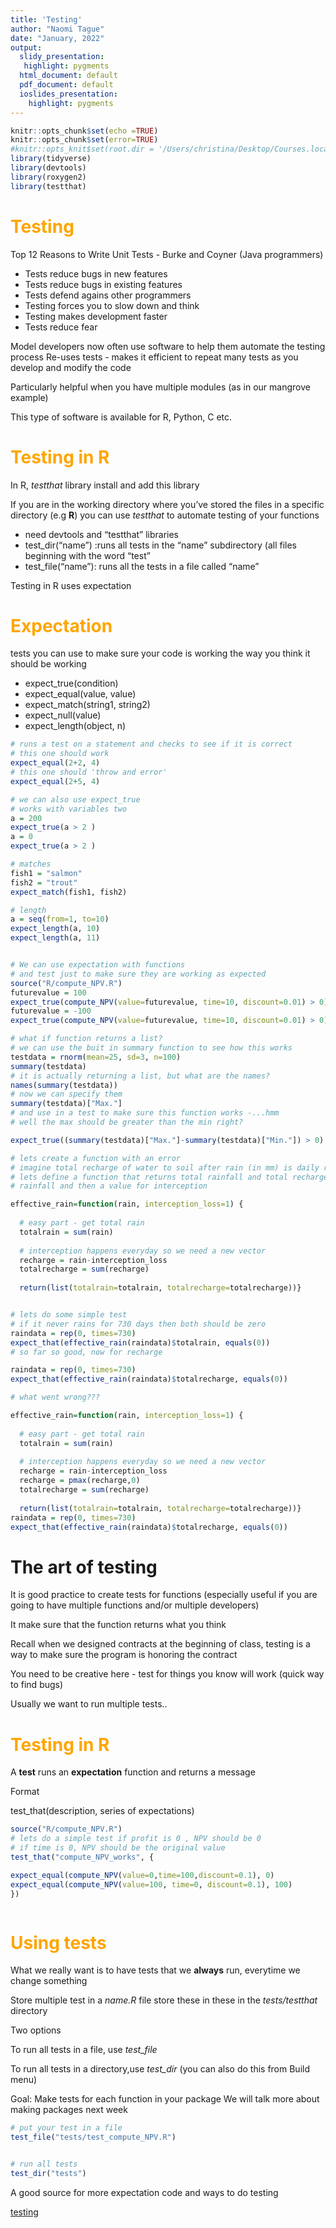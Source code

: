 ```yaml
---
title: 'Testing'
author: "Naomi Tague"
date: "January, 2022"
output:
  slidy_presentation:
   highlight: pygments
  html_document: default
  pdf_document: default
  ioslides_presentation:
    highlight: pygments
---
```


```r
knitr::opts_chunk$set(echo =TRUE)
knitr::opts_chunk$set(error=TRUE)
#knitr::opts_knit$set(root.dir = '/Users/christina/Desktop/Courses.local/ESM262n/docs/packages')
library(tidyverse)
library(devtools)
library(roxygen2)
library(testthat)


```



# <span style="color:orange">Testing</span>

Top 12 Reasons to Write Unit Tests - Burke and Coyner (Java programmers)



* Tests reduce bugs in new features
* Tests reduce bugs in existing features
* Tests defend agains other programmers
* Testing forces you to slow down and think
* Testing makes development faster
* Tests reduce fear

Model developers now often use software to help them automate the testing process
Re-uses tests - makes it efficient to repeat many tests as you develop and modify the code 

Particularly helpful when you have multiple modules (as in our mangrove example)

This type of software is available for R, Python, C etc.

# <span style="color:orange">Testing in R</span>

In R, *testthat* library 
install and add this library

If you are in the working directory where you’ve stored the files in a specific directory (e.g **R**) you can use *testthat* to automate testing of your functions

* need devtools and “testthat” libraries
* test_dir(“name”) :runs all tests in the “name” subdirectory  (all files beginning with the word “test”
* test_file(“name”): runs all  the tests in a file called “name”

Testing in R uses expectation

# <span style="color:orange">Expectation</span>


tests you can use to make sure your code is working the way you think it should be working

* expect_true(condition)
* expect_equal(value, value)
* expect_match(string1, string2)
* expect_null(value)
* expect_length(object, n)



```r


# runs a test on a statement and checks to see if it is correct
# this one should work
expect_equal(2+2, 4)
# this one should 'throw and error'
expect_equal(2+5, 4)

# we can also use expect_true
# works with variables two
a = 200
expect_true(a > 2 )
a = 0
expect_true(a > 2 )

# matches
fish1 = "salmon"
fish2 = "trout"
expect_match(fish1, fish2)

# length
a = seq(from=1, to=10)
expect_length(a, 10)
expect_length(a, 11)


# We can use expectation with functions 
# and test just to make sure they are working as expected
source("R/compute_NPV.R")
futurevalue = 100
expect_true(compute_NPV(value=futurevalue, time=10, discount=0.01) > 0)
futurevalue = -100
expect_true(compute_NPV(value=futurevalue, time=10, discount=0.01) > 0)

# what if function returns a list?
# we can use the buit in summary function to see how this works
testdata = rnorm(mean=25, sd=3, n=100)
summary(testdata)
# it is actually returning a list, but what are the names?
names(summary(testdata))
# now we can specify them
summary(testdata)["Max."]
# and use in a test to make sure this function works -...hmm
# well the max should be greater than the min right?

expect_true((summary(testdata)["Max."]-summary(testdata)["Min."]) > 0)

# lets create a function with an error 
# imagine total recharge of water to soil after rain (in mm) is daily rainfall minus interception (in mm with default of 1mm) lost on any given day
# lets define a function that returns total rainfall and total recharge given an input of
# rainfall and then a value for interception

effective_rain=function(rain, interception_loss=1) {
  
  # easy part - get total rain
  totalrain = sum(rain)
  
  # interception happens everyday so we need a new vector
  recharge = rain-interception_loss
  totalrecharge = sum(recharge)
  
  return(list(totalrain=totalrain, totalrecharge=totalrecharge))}


# lets do some simple test
# if it never rains for 730 days then both should be zero
raindata = rep(0, times=730)
expect_that(effective_rain(raindata)$totalrain, equals(0))
# so far so good, now for recharge

raindata = rep(0, times=730)
expect_that(effective_rain(raindata)$totalrecharge, equals(0))

# what went wrong???

effective_rain=function(rain, interception_loss=1) {
  
  # easy part - get total rain
  totalrain = sum(rain)
  
  # interception happens everyday so we need a new vector
  recharge = rain-interception_loss
  recharge = pmax(recharge,0)
  totalrecharge = sum(recharge)
  
  return(list(totalrain=totalrain, totalrecharge=totalrecharge))}
raindata = rep(0, times=730)
expect_that(effective_rain(raindata)$totalrecharge, equals(0))

```

# The art of testing

It is good practice to create tests for functions (especially
useful if you are going to have multiple functions and/or multiple developers)

It make sure that the function returns what you think

Recall when we designed contracts at the beginning of class, testing is a way to make sure the program is honoring the contract

You need to be creative here - test for things you know will work (quick way to find bugs)

Usually we want to run multiple tests..

# <span style="color:orange">Testing in R</span>


A **test** runs an **expectation** function and returns a message

Format

test_that(description, series of expectations)
```r


source("R/compute_NPV.R")
# lets do a simple test if profit is 0 , NPV should be 0
# if time is 0, NPV should be the original value
test_that("compute_NPV_works", {

expect_equal(compute_NPV(value=0,time=100,discount=0.1), 0)
expect_equal(compute_NPV(value=100, time=0, discount=0.1), 100)
})



```
# <span style="color:orange">Using tests </span>

What we really want is to have tests that we **always** run, everytime we change something


Store multiple test in a *name.R* file  store these in these in the *tests/testthat* directory

Two options

To run all tests in a file, use *test_file*


To run all tests in a directory,use *test_dir*  (you can also do this from Build menu)


Goal: Make tests for each function in your package 
We will talk more about making packages next week

```r

# put your test in a file
test_file("tests/test_compute_NPV.R")


# run all tests
test_dir("tests")
```

A good source for more expectation code and ways to do testing

[testing](https://testthat.r-lib.org/reference/index.html)
